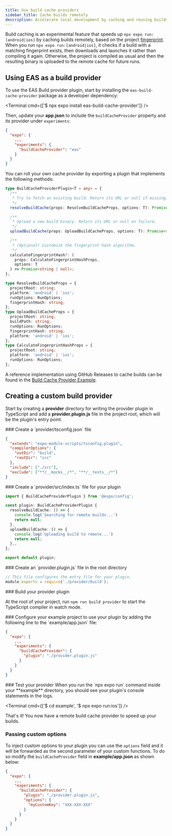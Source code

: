 ```yaml
---
title: Use build cache providers
sidebar_title: Cache builds remotely
description: Accelerate local development by caching and reusing builds from a provider.
---
```



Build caching is an experimental feature that speeds up `npx expo run:[android|ios]` by caching builds remotely, based on the project [fingerprint](/versions/latest/sdk/fingerprint/).
When you run `npx expo run:[android|ios]`, it checks if a build with a matching fingerprint exists, then downloads and launches it rather than compiling it again. Otherwise, the project is compiled as usual and then the resulting binary is uploaded to the remote cache for future runs.

## Using EAS as a build provider

To use the EAS Build provider plugin, start by installing the `eas-build-cache-provider` package as a developer dependency:

<Terminal cmd={['$ npx expo install eas-build-cache-provider']} />

Then, update your **app.json** to include the `buildCacheProvider` property and its provider under `experiments`:

```json app.json
{
  "expo": {
    ...
    "experiments": {
      "buildCacheProvider": "eas"
    }
  }
}
```

You can roll your own cache provider by exporting a plugin that implements the following methods:

```ts
type BuildCacheProviderPlugin<T = any> = {
  /**
   * Try to fetch an existing build. Return its URL or null if missing.
   */
  resolveBuildCache(props: ResolveBuildCacheProps, options: T): Promise<string | null>;

  /**
   * Upload a new build binary. Return its URL or null on failure.
   */
  uploadBuildCache(props: UploadBuildCacheProps, options: T): Promise<string | null>;

  /**
   * (Optional) Customize the fingerprint hash algorithm.
   */
  calculateFingerprintHash?: (
    props: CalculateFingerprintHashProps,
    options: T
  ) => Promise<string | null>;
};

type ResolveBuildCacheProps = {
  projectRoot: string;
  platform: 'android' | 'ios';
  runOptions: RunOptions;
  fingerprintHash: string;
};
type UploadBuildCacheProps = {
  projectRoot: string;
  buildPath: string;
  runOptions: RunOptions;
  fingerprintHash: string;
  platform: 'android' | 'ios';
};
type CalculateFingerprintHashProps = {
  projectRoot: string;
  platform: 'android' | 'ios';
  runOptions: RunOptions;
};
```

A reference implementation using GitHub Releases to cache builds can be found in the [Build Cache Provider Example](https://github.com/expo/examples/tree/master/with-github-remote-build-cache-provider).

## Creating a custom build provider

Start by creating a **provider** directory for writing the provider plugin in TypeScript and add a **provider.plugin.js** file in the project root, which will be the plugin's entry point.

<Step label="1">
### Create a `provider/tsconfig.json` file

```json provider/tsconfig.json
{
  "extends": "expo-module-scripts/tsconfig.plugin",
  "compilerOptions": {
    "outDir": "build",
    "rootDir": "src"
  },
  "include": ["./src"],
  "exclude": ["**/__mocks__/*", "**/__tests__/*"]
}
```

</Step>

<Step label="2">
### Create a `provider/src/index.ts` file for your plugin

```ts provider/src/index.ts
import { BuildCacheProviderPlugin } from '@expo/config';

const plugin: BuildCacheProviderPlugin {
  resolveBuildCache: () => {
    console.log('Searching for remote builds...')
    return null;
  },
  uploadBuildCache: () => {
    console.log('Uploading build to remote...')
    return null;
  },,
};

export default plugin;
```

</Step>

<Step label="3">
### Create an `provider.plugin.js` file in the root directory

```js provider.plugin.js
// This file configures the entry file for your plugin.
module.exports = require('./provider/build');
```

</Step>

<Step label="4">
### Build your provider plugin

At the root of your project, run `npm run build provider` to start the TypeScript compiler in watch mode.

</Step>

<Step label="5">
### Configure your example project to use your plugin by adding the following line to the `example/app.json` file:

```json example/app.json
{
  "expo": {
    ...
    "experiments": {
      "buildCacheProvider": {
        "plugin": "./provider.plugin.js"
      }
    }
  }
}
```

</Step>

<Step label="6">
### Test your provider
When you run the `npx expo run` command inside your **example** directory, you should see your plugin's console statements in the logs.

<Terminal cmd={['$ cd example', '$ npx expo run:ios']} />

That's it! You now have a remote build cache provider to speed up your builds.

</Step>

### Passing custom options

To inject custom options to your plugin you can use the `options` field and it will be forwarded as the second parameter of your custom functions. To do so modify the `buildCacheProvider` field in **example/app.json** as shown below:

```json example/app.json
{
  "expo": {
    ...
    "experiments": {
      "buildCacheProvider": {
        "plugin": "./provider.plugin.js",
        "options": {
          "myCustomKey": "XXX-XXX-XXX"
        }
      }
    }
  }
}
```
